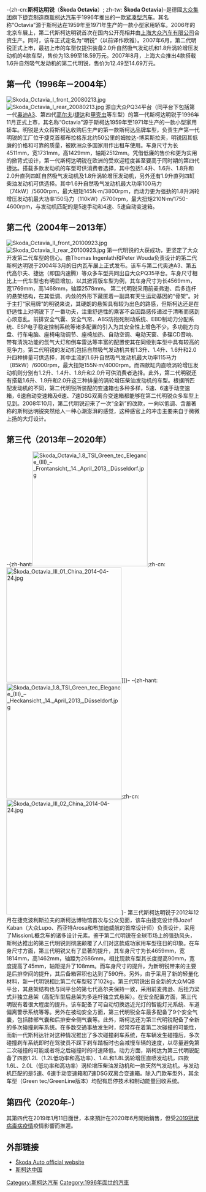 {{noteTA
|T=zh-tw:Škoda Octavia;zh-hans:斯柯达明锐
|1=zh-cn:大众; zh-tw:福斯; zh-hk:福士; zh-my:福士伟根
|2=zh-tw:Golf;zh-hans:高尔夫
|3=zh-tw:Škoda;zh-hans:斯柯达
|4=zh-tw:Škoda Octavia;zh-hans:斯柯达明锐
|5=zh-cn:发动机; zh-tw:引擎
|6=zh-cn:自然吸气; zh-tw:自然進氣
}}
{{non-free|time=2013-12-02}}
{{newsrelease}}
{{Infobox Automobile
|name           = -{zh-cn:斯柯达明锐<br />Škoda Octavia; zh-tw:Škoda Octavia}-
|image          = File:Skoda Octavia IV Combi IMG 3099.jpg
|manufacturer   = [[斯柯达汽车|斯柯达汽车]]
|parent_company = [[大众集团|大众集团]]
|production     = 1996年-至今
|class          = [[紧凑型车|紧凑型汽车 小型家庭轿车]]
|layout         = [[前置前驱|前置前驱]]/[[前置四驱|前置四驱]]
|platform       = [[大众集团MQB平台|大众集团MQB平台]]
|designer
|assembly = {{CZE}}[[姆拉達-博萊斯拉夫|姆拉達-博萊斯拉夫]]<br>{{RUS}}[[下諾夫哥羅德|下諾夫哥羅德]]<br>{{CHN}}[[寧波|寧波]] ([[上海大众|上海大众]])<br>{{IND}}[[奧郎加巴德|奧郎加巴德]]<br>{{KAZ}}[[厄斯克門|厄斯克門]]<br>{{UKR}}[[索洛莫諾沃|索洛莫諾沃]]<br>{{DZA}}[[埃利贊|埃利贊]]
|engine
|body_style     = 5门[[掀背车|掀背车]]、5门[[旅行车|旅行车]]
|related        = [[大眾高尔夫|高尔夫]] [[大眾速腾|速腾]] [[大眾朗逸|朗逸]] [[宝来|宝来]]
|similar        = [[福特福克斯|福特福克斯]] [[通用科鲁兹|通用科鲁兹]] [[丰田卡罗拉|丰田卡罗拉]] [[本田思域|本田思域]] [[现代伊兰特|现代伊兰特]] [[雪铁龙C4|雪铁龙C4]] [[马自达3|马自达3]]
}}
-{zh-cn:'''斯柯达明锐'''（'''Škoda Octavia'''）; zh-tw: '''Škoda Octavia'''}-是德國[[大众集团|大众集团]]旗下[[捷克|捷克]]制造商[[斯柯达汽车|斯柯达汽车]]于1996年推出的一款[[紧凑型车|紧凑型汽车]]。其名称“Octavia”源于斯柯达在1959年至1971年生产的一款小型家用轿车。2006年的北京车展上，第二代斯柯达明锐首次在国内公开亮相并由[[上海大众汽车有限公司|上海大众汽车有限公司]]合资生产。同时，该车正式定名为“明锐”（以前译作欧雅）。2007年6月，第二代明锐正式上市，最初上市的车型仅提供装备2.0升自然吸气发动机和1.8升涡轮增压发动机的4款车型，售价为13.99至18.59万元。2007年8月，上海大众推出4款搭载1.6升自然吸气发动机的第二代明锐，售价为12.49至14.69万元。

== 第一代（1996年－2004年） ==
[[File:Skoda_Octavia_I_front_20080213.jpg|thumb]]
[[File:Skoda_Octavia_I_rear_20080213.jpg|thumb]]
源自大众PQ34平台（同平台下包括第一代[[奥迪A3|奥迪A3]]、第四代[[大众高尔夫|高尔夫]]/[[大众捷达|捷达]]和[[大众新甲壳虫|甲壳虫]]等车型）的第一代斯柯达明锐于1996年11月正式上市，其名称“Octavia”源于斯柯达1959年至1971年生产的一款小型家用轿车。明锐是大众将斯柯达收购后生产的第一款斯柯达品牌车型，负责生产第一代明锐的工厂位于捷克首都布拉格东北约50公里的姆拉达-博莱斯拉夫，明锐因其低廉的价格和可靠的质量，被欧洲众多国家用作出租车使用。车身尺寸为长4511mm，宽1731mm，高1429mm，轴距2512mm。凭借低廉的售价和更为实用的掀背式设计，第一代斯柯达明锐在欧洲的受欢迎程度甚至要高于同时期的第四代捷达。搭载多款发动机的车型可供消费者选择，其中包括1.4升、1.6升、1.8升和2.0升直列四缸自然吸气发动机及1.8升涡轮增压发动机，另外还有1.9升直列四缸柴油发动机可供选择。其中1.6升自然吸气发动机最大功率100马力（74kW）/5600rpm，最大扭矩145N·m/3800rpm，而动力更为强劲的1.8升涡轮增压发动机最大功率150马力（110kW）/5700rpm，最大扭矩210N·m/1750-4600rpm，与发动机匹配的是5速手动和4速、5速自动变速箱。

== 第二代（2004年－2013年） ==
[[File:Skoda_Octavia_II_front_20100923.jpg|thumb]]
[[File:Skoda_Octavia_II_rear_20100923.jpg|thumb]]
第一代明锐的大获成功，更坚定了大众开发第二代车型的信心。由Thomas Ingenlath和Peter Wouda负责设计的第二代斯柯达明锐于2004年3月的日内瓦车展上正式发布。该车与第二代奥迪A3、第五代高尔夫、捷达（即国内速腾）等众多车型共同出自大众PQ35平台。车身尺寸相比上一代车型也有明显增加，以其掀背版车型为例，其车身尺寸为长4569mm，宽1769mm，高1468mm，轴距2578mm。 第二代明锐采用前麦弗逊、后多连杆的悬架结构，在其低调、内敛的外形下藏匿着一副具有天生运动基因的“骨架”。对于主打“家用牌”的明锐来说，其硬朗的悬架具有较为出色的路感，但斯柯达还是在舒适性上对明锐下了一番功夫，注重舒适性的乘客不会因路感传递过于清晰而感到心烦意乱。前排安全气囊、安全气帘、ABS防抱死制动系统、EBD制动力分配系统、ESP电子稳定控制系统等诸多配置的引入为其安全性上增色不少。多功能方向盘、行车电脑、座椅电动调节、座椅加热、自动空调、电动天窗、多碟CD音响、带有清洗功能的氙气大灯和倒车雷达等丰富的配置使其在同级别车型中具有较高的竞争力。第二代明锐的发动机包括自然吸气发动机共有1.3升、1.4升、1.6升和2.0升四种排量可供选择，其中主流的1.6升自然吸气发动机最大功率115马力（85kW）/6000rpm，最大扭矩155N·m/4000rpm。而四款缸内直喷涡轮增压发动机则分别有1.2升、1.4升、1.8升和2.0升可供消费者选择。此外，第二代明锐还有搭载1.6升、1.9升和2.0升这三种排量的涡轮增压柴油发动机的车型。根据所匹配发动机的不同，第二代明锐所装配的变速箱也多种多样，5速、6速手动变速箱，6速自动变速箱及6速、7速DSG双离合变速箱都能够在第二代明锐众多车型上见到。2008年10月，第二代明锐迎来了一次“全新”的改款，一向以低调、含蓄著称的斯柯达明锐突然给人一种心潮澎湃的感觉，这种感官上的冲击主要来自于微微上扬的大灯设计。

== 第三代（2013年－2020年） ==
-{zh-hant:[[File:Skoda_Octavia_1.8_TSI_Green_tec_Elegance_(III)_–_Frontansicht,_14._April_2013,_Düsseldorf.jpg|300px]];zh-cn:[[File:Škoda_Octavia_III_01_China_2014-04-24.jpg|300px]]]]}-
-{zh-hant:[[File:Skoda_Octavia_1.8_TSI_Green_tec_Elegance_(III)_–_Heckansicht,_14._April_2013,_Düsseldorf.jpg|300px]];zh-cn:[[File:Škoda_Octavia_III_02_China_2014-04-24.jpg|300px]]}-
第三代斯柯达明锐于2012年12月在捷克波利斯拉夫的斯柯达博物馆首次与公众见面，该车由捷克设计师Jozef Kaban（大众Lupo、西亚特Arosa和布加迪威航的首席设计师）负责设计，采用了MissionL概念车的诸多设计元素。鉴于第二代明锐在全球市场上的强劲风头，斯柯达推出的第三代明锐则彻底颠覆了人们对这款成功家用车型往日的印象。在车身尺寸方面，第三代明锐又有了显著的提升，其车身尺寸为长4659mm，宽1814mm，高1462mm，轴距为2686mm，相比现款车型其长度提高90mm，宽度提高了45mm，轴距提升了108mm。而车身尺寸的提升，为新明锐带来的主要是后排空间的提升，其后备箱容积也达到了590升。另外，由于采用了新的轻量化材料，新一代明锐相比第二代车型轻了102kg。第三代明锐出自全新的大众MQB平台，其悬架结构也与同平台的第七代高尔夫保持一致，采用前麦弗逊、后扭力梁式非独立悬架（高配车型后悬架为多连杆独立式悬架）。在安全配置方面，第三代明锐有着很大程度的提升。该车配备了可自动切换远近光灯的智能灯光系统、车道偏离警示系统等等。另外在被动安全方面，第三代明锐全车最多配备了9个安全气囊，包括膝部气囊和后排安全侧气囊等。此外，斯柯达还为第三代明锐配备了全新的多次碰撞刹车系统。在多数交通事故发生时，经常存在着第二次碰撞的可能性，而新一代斯柯达针对这种情况推出了多次碰撞刹车系统，在车辆发生碰撞后，多次碰撞刹车系统即时在驾驶员不踩下刹车踏板时也会减慢车辆的速度，以尽量避免第二次碰撞的可能或者将之后碰撞时的时速降低。动力方面，斯柯达为第三代明锐配备了四款1.2L（1.2L低功率和高功率）、1.4L和1.8L涡轮增压直喷发动机，四款1.6L、2.0L（低功率和高功率）涡轮增压柴油发动机和一款天然气发动机。与发动机匹配的是5速、6速手动变速箱和7速DSG双离合变速箱。除入门款车型外，其余车型（Green tec/GreenLine版本）均配有启停技术和制动能量回收系统。

==第四代（2020年-）==
{{Infobox automobile
| name = Škoda Octavia Mk4
| image = Skoda Octavia IV Combi IMG 2617.jpg
| aka =
| production = 2019年至今
| assembly = 捷克[[姆拉達-博萊斯拉夫|姆拉達-博萊斯拉夫]]
| designer =
| body_style = 
| platform = 大眾MQB平台
| related =
| layout =
| engine =
| transmission = 6檔手動<br />7檔自動（DSG）
| wheelbase =
| length =
| width =
| height =
| sp =
| predecessor = Škoda Octavia Mk3
}}

其第四代在2019年1月11日面世，本來預計在2020年6月開始銷售，但受[[2019冠状病毒病疫情|2019冠状病毒病疫情]]疫情影響而推遲。
{{clear}}

== 外部链接 ==
* [http://www.skoda-auto.com Škoda Auto official website] {{Wayback|url=http://www.skoda-auto.com/ |date=20090107180752 }}
* [http://www.skoda.com.cn/skoda/s/web/home/index.html 斯柯达中国] {{Wayback|url=http://www.skoda.com.cn/skoda/s/web/home/index.html |date=20190218114854 }}

{{commonscat|Skoda Octavia}}
{{斯柯達}}

[[Category:斯柯达汽车|Category:斯柯达汽车]]
[[Category:1996年面世的汽車|Category:1996年面世的汽車]]